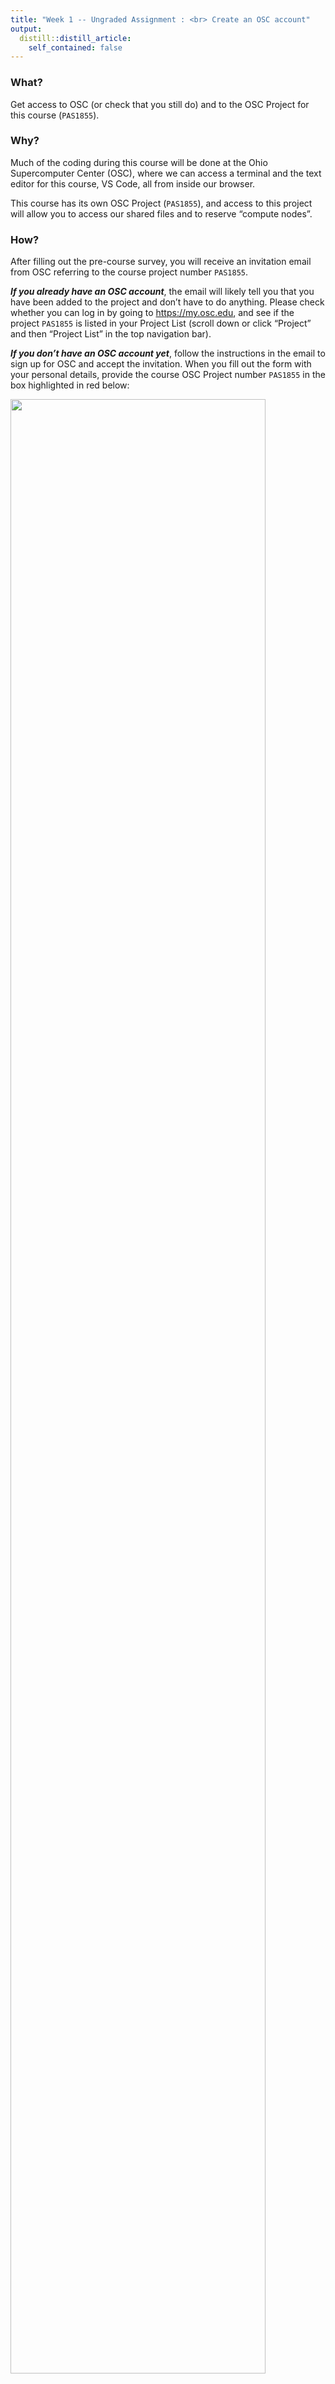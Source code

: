 ```yaml
---
title: "Week 1 -- Ungraded Assignment : <br> Create an OSC account"
output:
  distill::distill_article:
    self_contained: false
---
```


### What?

Get access to OSC (or check that you still do)
and to the OSC Project for this course (`PAS1855`).

### Why?

Much of the coding during this course will be done at the
Ohio Supercomputer Center (OSC),
where we can access a terminal and the text editor for this course, VS Code,
all from inside our browser.

This course has its own OSC Project (`PAS1855`),
and access to this project will allow you to access our shared files and to
reserve "compute nodes".

### How?

After filling out the pre-course survey,
you will receive an invitation email from OSC referring to the course project
number `PAS1855`.

***If you already have an OSC account***,
the email will likely tell you that you have been added to the project and
don't have to do anything.
Please check whether you can log in by going to <https://my.osc.edu>,
and see if the project `PAS1855` is listed in your Project List
(scroll down or click "Project" and then "Project List" in the top navigation bar).

***If you don't have an OSC account yet***,
follow the instructions in the email to sign up for OSC and accept the invitation.
When you fill out the form with your personal details,
provide the course OSC Project number `PAS1855` in the box highlighted in red below:

  <p align="left">
  <img src=img/osc_signup2.png width="90%">
  </p>

